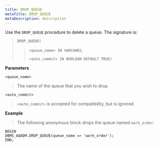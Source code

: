 ```yaml
---
title: DROP_QUEUE
metaTitle: DROP_QUEUE
metaDescription: description
---
```


Use the `DROP_QUEUE` procedure to delete a queue. The signature is:

> `DROP_QUEUE(`
> 
> > `<queue_name> IN VARCHAR2`,
> > 
> > `<auto_commit> IN BOOLEAN DEFAULT TRUE)`

**Parameters**

`<queue_name>`

> The name of the queue that you wish to drop.

`<auto_commit>`

> `<auto_commit>` is accepted for compatibility, but is ignored.

**Example**

> The following anonymous block drops the queue named `work_order`:

``` text
BEGIN
DBMS_AQADM.DROP_QUEUE(queue_name => 'work_order');
END;
```
